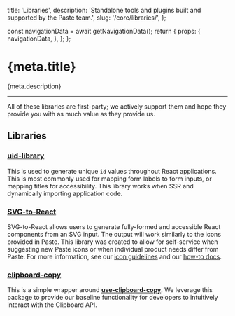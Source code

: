   title: 'Libraries',
  description: 'Standalone tools and plugins built and supported by the Paste team.',
  slug: '/core/libraries/',
};



  const navigationData = await getNavigationData();
  return {
    props: {
      navigationData,
    },
  };
};

<contentwrapper>

<PageAside data={mdxHeadings} />

<content>

<h1>{meta.title}</h1>

<p>{meta.description}</p>

---

All of these libraries are first-party; we actively support them and hope they provide you with as much value as they provide us.

## Libraries

### [uid-library](/core/libraries/uid-library)

This is used to generate unique `id` values throughout React applications. This is most commonly used for
mapping form labels to form inputs, or mapping titles for accessibility. This library works when SSR and dynamically importing
application code.

### [SVG-to-React](https://github.com/twilio-labs/svg-to-react)

SVG-to-React allows users to generate fully-formed and accessible React components from an SVG input.
The output will work similarly to the icons provided in Paste. This library was created to allow for
self-service when suggesting new Paste icons or when individual product needs differ from Paste. For more
information, see our [icon guidelines](/components/icons/usage-guidelines) and our [how-to docs](/introduction/contributing/icons).

### [clipboard-copy](https://github.com/twilio-labs/paste/tree/main/packages/paste-libraries/clipboard-copy)

This is a simple wrapper around <strong>[use-clipboard-copy](https://github.com/wsmd/use-clipboard-copy)</strong>. We leverage this package to provide our baseline functionality for developers to intuitively interact with the Clipboard API.

</content>

</contentwrapper>
